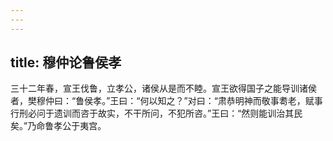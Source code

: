 ```yaml
---
---
---
```

title: 穆仲论鲁侯孝
---


三十二年春，宣王伐鲁，立孝公，诸侯从是而不睦。宣王欲得国子之能导训诸侯者，樊穆仲曰：“鲁侯孝。”王曰：“何以知之？”对曰：“肃恭明神而敬事耈老，赋事行刑必问于遗训而咨于故实，不干所问，不犯所咨。”王曰：“然则能训治其民矣。”乃命鲁孝公于夷宫。

